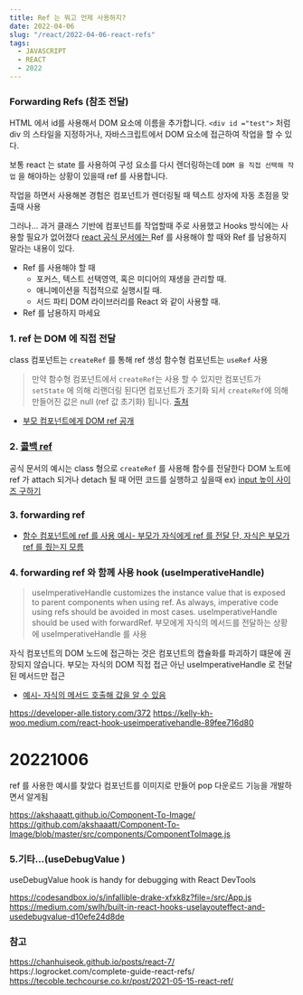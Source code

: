 ```yaml
---
title: Ref 는 뭐고 언제 사용하지?
date: 2022-04-06
slug: "/react/2022-04-06-react-refs"
tags:
  - JAVASCRIPT
  - REACT
  - 2022
--- 
```


### Forwarding Refs (참조 전달)

HTML 에서 id를 사용해서 DOM 요소에 이름을 추가합니다. 
`<div id ="test">` 처럼 div 의 스타일을 지정하거나, 자바스크립트에서 DOM 요소에 접근하여 작업을 할 수 있다.

보통 react 는 state 를 사용하여 구성 요소를 다시 렌더링하는데 
 `DOM 을 직접 선택해 작업` 을 해야하는 상황이 있을때 ref 를 사용합니다.
 
 작업을 하면서 사용해본 경험은
 컴포넌트가 렌더링될 때 텍스트 상자에 자동 초점을 맞출때 사용
 
 그러나...
 과거 클래스 기반에 컴포넌트를 작업할때 주로 사용했고 Hooks 방식에는 사용할 필요가 없어졌다
 [react 공식 문서에는 ](https://ko.reactjs.org/docs/refs-and-the-dom.html) 
 Ref 를 사용해야 할 때와 Ref 를 남용하지 말라는 내용이 있다.
  
  * Ref 를 사용해야 할 때
    * 포커스, 텍스트 선택영역, 혹은 미디어의 재생을 관리할 때.
    * 애니메이션을 직접적으로 실행시킬 때.
    * 서드 파티 DOM 라이브러리를 React 와 같이 사용할 때.
  * Ref 를 남용하지 마세요


### 1. ref 는 DOM 에 직접 전달

class 컴포넌트는 `createRef` 를 통해 ref 생성
함수형 컴포넌트는  `useRef` 사용
> 만약 함수형 컴포넌트에서 `createRef`는 사용 할 수 있지만
컴포넌트가 `setState` 에 의해 리랜더링 된다면 컴포넌트가 초기화 되서
`createRef`에 의해 만들어진 값은 null (ref 값 초기화)  됩니다.
[출처](https://kyounghwan01.github.io/React/useRef-createRef/#%E1%84%92%E1%85%A1%E1%86%B7%E1%84%89%E1%85%AE%E1%84%92%E1%85%A7%E1%86%BC-%E1%84%8F%E1%85%A5%E1%86%B7%E1%84%91%E1%85%A9%E1%84%82%E1%85%A5%E1%86%AB%E1%84%90%E1%85%B3
)

* [부모 컴포넌트에게 DOM ref 공개](https://ko.reactjs.org/docs/refs-and-the-dom.html#exposing-dom-refs-to-parent-components)

### 2. [콜백 ref](https://ko.reactjs.org/docs/refs-and-the-dom.html#callback-refs)
공식 문서의 예시는 class 형으로 `createRef` 를 사용해 함수를 전달한다
DOM 노트에 ref 가 attach 되거나 detach 될 때 어떤 코드를 실행하고 싶을때
ex) [input 높이 사이즈 구하기 ](https://www.zerocho.com/category/React/post/5fa901f8c610950004a07e8d)
### 3. forwarding ref
* [함수 컴포넌트에 ref 를 사용 예시- 부모가 자식에게 ref 를 전달 단, 자식은 부모가 ref 를 줬는지 모름](https://codesandbox.io/s/bumoga-ref-reul-jungeonji-moreum-5srhwk?file=/src/App.js)

### 4. forwarding ref 와 함께 사용 hook (useImperativeHandle)

> useImperativeHandle customizes the instance value that is exposed to parent components when using ref. As always, imperative code using refs should be avoided in most cases. useImperativeHandle should be used with forwardRef.
부모에게 자식의 메서드를 전달하는 상황에 useImperativeHandle 를 사용

자식 컴포넌트의 DOM 노드에 접근하는 것은 컴포넌트의 캡슐화를 파괴하기 떄문에 권장되지 않습니다.
부모는 자식의 DOM 직접 접근 아닌 useImperativeHandle 로 전달된 메서드만 접근
* [예시- 자식의 메서드 호출해 값을 알 수 있음 ](https://codesandbox.io/s/sweet-wind-nxxsgc?file=/src/App.js)

https://developer-alle.tistory.com/372
https://kelly-kh-woo.medium.com/react-hook-useimperativehandle-89fee716d80

# 20221006
ref 를 사용한 예시를 찾았다
컴포넌트를 이미지로 만들어 pop 다운로드 기능을 개발하면서 알게됨

https://akshaaatt.github.io/Component-To-Image/
https://github.com/akshaaatt/Component-To-Image/blob/master/src/components/ComponentToImage.js

### 5.기타...(useDebugValue )
 useDebugValue hook is handy for debugging with React DevTools 

https://codesandbox.io/s/infallible-drake-xfxk8z?file=/src/App.js
https://medium.com/swlh/built-in-react-hooks-uselayouteffect-and-usedebugvalue-d10efe24d8de

### 참고

https://chanhuiseok.github.io/posts/react-7/
https:/.logrocket.com/complete-guide-react-refs/
https://tecoble.techcourse.co.kr/post/2021-05-15-react-ref/
